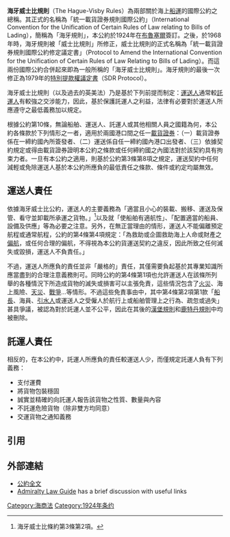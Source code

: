 {{Refimprove|time=2019-05-03T17:29:49+00:00}}
'''海牙威士比規則'''（The Hague-Visby Rules）為兩部關於海上[[船運|船運]]的國際公約之總稱。其正式的名稱為「統一載貨證券規則國際公約」（International Convention for the Unification of Certain Rules of Law relating to Bills of Lading），簡稱為「海牙規則」，本公約於1924年在[[布魯塞爾|布魯塞爾]]簽訂。之後，於1968年時，海牙規則被「威士比規則」所修正，威士比規則的正式名稱為「統一載貨證券規則國際公約修定議定書」（Protocol to Amend the International Convention for the Unification of Certain Rules of Law Relating to Bills of Lading）。而這兩份國際公約合併起來即為一般所稱的「海牙威士比規則」。海牙規則的最後一次修正為1979年的[[特別提款權|特別提款權議定書]]（SDR Protocol）。

海牙威士比規則（以及過去的英美法）乃是基於下列前提而制定：[[運送人|運送人]]通常較[[託運人|託運人]]有較強之交涉能力，因此，基於保護託運人之利益，法律有必要對於運送人所應遵守之最低義務加以規定。

根據公約第10條，無論船舶、運送人、託運人或其他相關人員之國籍為何，本公約各條款於下列情形之一者，適用於兩國港口間之任一[[載貨證券|載貨證券]]：（一）載貨證券係在一締約國內所簽發者、（二）運送係自任一締約國內港口出發者、（三）依據契約規定或得由載貨證券證明本公約之條款或任何締約國之內國法對於該契約具有拘束力者。一旦有本公約之適用，則基於公約第3條第8項之規定，運送契約中任何減輕或免除運送人基於本公約所應負的最低責任之條款、條件或約定均屬無效。

==運送人責任==
依據海牙威士比公約，運送人的主要義務為「適當且小心的裝載、搬移、運送及保管、看守並卸載所承運之貨物。」<ref>海牙威士比條約第3條第2項。</ref>以及就「使船舶有適航性」、「配置適當的船員、設備及供應」等為必要之注意。另外，在無正當理由的情形，運送人不能偏離預定航程或通常航程，公約的第4條第4項規定：「為救助或企圖救助海上人命或財產之[[偏航|偏航]]，或任何合理的偏航，不得視為本公約貨運送契約之違反，因此所致之任何滅失或毀損，運送人不負責任。」

不過，運送人所應負的責任並非「嚴格的」責任，其僅需要負起基於其專業知識所應當盡到的合理注意義務則可。同時公約的第4條第1項也允許運送人在該條所列舉的各種情況下所造成貨物的滅失或損害可以主張免責，這些情況包含了[[火災|火災]]、海上風險、[[天災|天災]]、[[戰爭|戰爭]]...等情形。不過這些免責事由中，其中第4條第2項第1款「[[船長|船長]]、海員、[[引水人|引水人]]或運送人之受僱人於航行上或船舶管理上之行為、疏忽或過失」甚具爭議，被認為對於託運人並不公平，因此在其後的[[漢堡規則|漢堡規則]]和[[鹿特丹規則|鹿特丹規則]]中均被刪除。

==託運人責任==
相反的，在本公約中，託運人所應負的責任較運送人少，而僅規定託運人負有下列義務：
*支付運費
*將貨物包裝穩固
*誠實並精確的向託運人報告該貨物之性質、數量與內容
*不託運危險貨物（除非雙方均同意）
*交運貨物之通知義務

==引用==
{{Reflist}}

==外部連結==
*[http://www.jus.uio.no/lm/sea.carriage.hague.visby.rules.1968/doc.html 公約全文] {{Wayback|url=http://www.jus.uio.no/lm/sea.carriage.hague.visby.rules.1968/doc.html |date=20070708030958 }}
*[http://www.admiraltylawguide.com/interconv.html#CG Admiralty Law Guide] {{Wayback|url=http://www.admiraltylawguide.com/interconv.html#CG |date=20100917030941 }} has a brief discussion with useful links

[[Category:海商法|Category:海商法]]
[[Category:1924年条约|Category:1924年条约]]